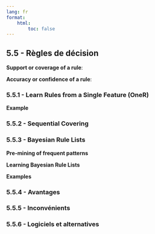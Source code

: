 ```yaml
---
lang: fr
format:
    html:
        toc: false
---
```


## 5.5 - Règles de décision

**Support or coverage of a rule**:

**Accuracy or confidence of a rule**: 

### 5.5.1 - Learn Rules from a Single Feature (OneR)

**Example**

### 5.5.2 - Sequential Covering

### 5.5.3 - Bayesian Rule Lists

**Pre-mining of frequent patterns**

**Learning Bayesian Rule Lists**

**Examples**

### 5.5.4 - Avantages

### 5.5.5 - Inconvénients

### 5.5.6 - Logiciels et alternatives


<!-- REFERENCES -->

[^fuernkranz]: Fürnkranz, Johannes, Dragan Gamberger, and Nada Lavrač. "Foundations of rule learning." Springer Science & Business Media, (2012).

[^oner]: Holte, Robert C. "Very simple classification rules perform well on most commonly used datasets." Machine learning 11.1 (1993): 63-90.

[^ripper]: Cohen, William W. "Fast effective rule induction." Machine Learning Proceedings (1995). 115-123.

[^brl]: Letham, Benjamin, Cynthia Rudin, Tyler H. McCormick, and David Madigan. "Interpretable classifiers using rules and Bayesian analysis: Building a better stroke prediction model." The Annals of Applied Statistics 9, no. 3 (2015): 1350-1371.

[^sbrl]: Yang, Hongyu, Cynthia Rudin, and Margo Seltzer. "Scalable Bayesian rule lists." Proceedings of the 34th International Conference on Machine Learning-Volume 70. JMLR. org, 2017.

[^fp-tree]: Borgelt, C. "An implementation of the FP-growth algorithm." Proceedings of the 1st International Workshop on Open Source Data Mining Frequent Pattern Mining Implementations - OSDM ’05, 1–5. http://doi.org/10.1145/1133905.1133907 (2005).